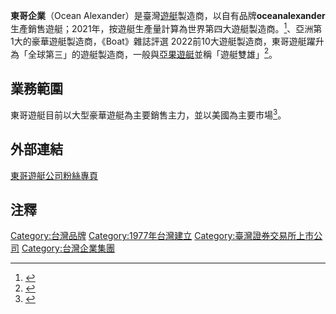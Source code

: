 {{Infobox Company
| company_name = 東哥企業股份有限公司
| company_name_en = ALEXANDER MARINE CO., LTD.
| company_logo = 
| company_type = [[上市公司|上市公司]]
| foundation = 1978年1月23日
| location = {{TW}}[[高雄市|高雄市]][[小港區|小港區]]金福路1號
| key_people = [[董事長|董事長]]：闕慶承<br>[[總經理|總經理]]：曾雄威
| area_served = 
| industry = 遊艇製造業
| products = 豪華遊艇
| capital = [[新台幣|新台幣]]888,862,760元
| revenue = {{increase}}[[新台幣|新台幣]]：45.5 億元 <small>(2021年)</small>
| operating_income = 
| net_income = 
| num_employees = 
| parent = 
| subsid = 
| homepage = 
| traded_as = {{twse|8478}}<br>（2017年12月11日上市）
}}
'''東哥企業'''（Ocean Alexander）是臺灣[[遊艇|遊艇]]製造商，以自有品牌'''oceanalexander'''生產銷售遊艇；2021年，按遊艇生產量計算為世界第四大遊艇製造商。<ref>{{cite web|last=huang|first=binhon|date=15 Dec 2020|title=2021 Global Order Book|url=https://www.boatinternational.com/yacht-market-intelligence/luxury-yachts-on-order/2021-global-order-book?fbclid=IwAR3UXWMU953KpM8-4fdUT0zq7SEbKJsj1zVLcWReiylyO7ibGKGYmqIz7Xs|access-date=2021-03-22|archive-date=2021-09-01|archive-url=https://web.archive.org/web/20210901071501/https://www.boatinternational.com/yacht-market-intelligence/luxury-yachts-on-order/2021-global-order-book?fbclid=IwAR3UXWMU953KpM8-4fdUT0zq7SEbKJsj1zVLcWReiylyO7ibGKGYmqIz7Xs|dead-url=no}}</ref>、亞洲第1大的豪華遊艇製造商，《Boat》雜誌評選 2022前10大遊艇製造商，東哥遊艇躍升為「全球第三」的遊艇製造商，一般與[[亞果遊艇集團|亞果遊艇]]並稱「遊艇雙雄」<ref>{{Cite web|title=遊艇雙雄 東哥、亞果出招拚營運 - 產業．科技|url=https://www.chinatimes.com/newspapers/20210125000164-260204?chdtv|access-date=2021-06-04|last=中時新聞網|work=中時新聞網|language=zh-TW|archive-date=2021-06-04|archive-url=https://web.archive.org/web/20210604194531/https://www.chinatimes.com/newspapers/20210125000164-260204?chdtv|dead-url=no}}</ref>。

== 業務範圍 ==
東哥遊艇目前以大型豪華遊艇為主要銷售主力，並以美國為主要市場<ref>{{Cite web|title=帛琉總統登船參觀外銷豪華遊艇 惠恕仁嘆：我的薪水買不起 - 政治|url=https://news.ltn.com.tw/news/politics/breakingnews/3485256|access-date=2021-06-04|date=2021-03-31|last=自由時報電子報|work=自由時報電子報|language=zh-TW|archive-date=2021-06-04|archive-url=https://web.archive.org/web/20210604040431/https://news.ltn.com.tw/news/politics/breakingnews/3485256|dead-url=no}}</ref>。

== 外部連結 ==
[https://www.facebook.com/oceanalexande 東哥遊艇公司粉絲專頁]

==注釋==
{{reflist}}

[[Category:台灣品牌|Category:台灣品牌]]
[[Category:1977年台灣建立|Category:1977年台灣建立]]
[[Category:臺灣證券交易所上市公司|Category:臺灣證券交易所上市公司]]
[[Category:台灣企業集團|Category:台灣企業集團]]